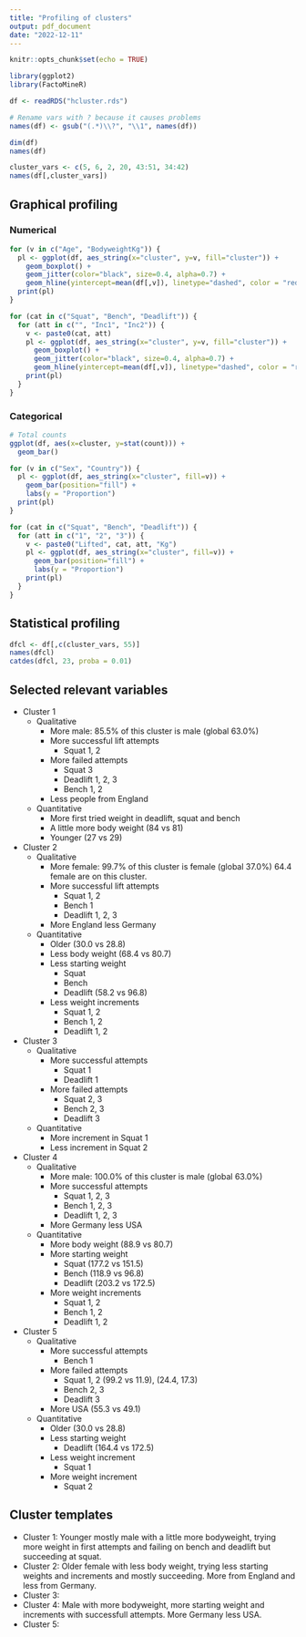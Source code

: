 ```yaml
---
title: "Profiling of clusters"
output: pdf_document
date: "2022-12-11"
---
```


```r
knitr::opts_chunk$set(echo = TRUE)
```


```r
library(ggplot2)
library(FactoMineR)
```


```r
df <- readRDS("hcluster.rds")

# Rename vars with ? because it causes problems
names(df) <- gsub("(.*)\\?", "\\1", names(df))

dim(df)
names(df)

cluster_vars <- c(5, 6, 2, 20, 43:51, 34:42)
names(df[,cluster_vars])
```


## Graphical profiling

### Numerical

```r
for (v in c("Age", "BodyweightKg")) {
  pl <- ggplot(df, aes_string(x="cluster", y=v, fill="cluster")) +
    geom_boxplot() +
    geom_jitter(color="black", size=0.4, alpha=0.7) +
    geom_hline(yintercept=mean(df[,v]), linetype="dashed", color = "red", size=1)
  print(pl)
}
```



```r
for (cat in c("Squat", "Bench", "Deadlift")) {
  for (att in c("", "Inc1", "Inc2")) {
    v <- paste0(cat, att)
    pl <- ggplot(df, aes_string(x="cluster", y=v, fill="cluster")) +
      geom_boxplot() +
      geom_jitter(color="black", size=0.4, alpha=0.7) +
      geom_hline(yintercept=mean(df[,v]), linetype="dashed", color = "red", size=1)
    print(pl)
  }
}
```


### Categorical

```r
# Total counts
ggplot(df, aes(x=cluster, y=stat(count))) +
  geom_bar()
```


```r
for (v in c("Sex", "Country")) {
  pl <- ggplot(df, aes_string(x="cluster", fill=v)) +
    geom_bar(position="fill") +
    labs(y = "Proportion")
  print(pl)
}
```

```r
for (cat in c("Squat", "Bench", "Deadlift")) {
  for (att in c("1", "2", "3")) {
    v <- paste0("Lifted", cat, att, "Kg")
    pl <- ggplot(df, aes_string(x="cluster", fill=v)) +
      geom_bar(position="fill") +
      labs(y = "Proportion")
    print(pl)
  }
}
```

## Statistical profiling

```r
dfcl <- df[,c(cluster_vars, 55)]
names(dfcl)
catdes(dfcl, 23, proba = 0.01)
```

## Selected relevant variables

* Cluster 1
	* Qualitative
		* More male: 85.5% of this cluster is male (global 63.0%)
        * More successful lift attempts
            * Squat 1, 2
        * More failed attempts
            * Squat 3
            * Deadlift 1, 2, 3 
            * Bench 1, 2
		* Less people from England
	* Quantitative
		* More first tried weight in deadlift, squat and bench
		* A little more body weight (84 vs 81)
		* Younger (27 vs 29)
* Cluster 2
	* Qualitative
		* More female: 99.7% of this cluster is female (global 37.0%) 64.4 female are on this cluster.
		* More successful lift attempts
			* Squat 1, 2
			* Bench 1
			* Deadlift 1, 2, 3
        * More England less Germany
	* Quantitative
		* Older (30.0 vs 28.8)
        * Less body weight (68.4 vs 80.7)
        * Less starting weight
            * Squat
            * Bench
            * Deadlift (58.2 vs 96.8)
        * Less weight increments
            * Squat 1, 2
            * Bench 1, 2
            * Deadlift 1, 2
* Cluster 3
	* Qualitative
        * More successful attempts
            * Squat 1
            * Deadlift 1
        * More failed attempts
            * Squat 2, 3
            * Bench 2, 3
            * Deadlift 3
	* Quantitative
        * More increment in Squat 1
        * Less increment in Squat 2
* Cluster 4
	* Qualitative
        * More male: 100.0% of this cluster is male (global 63.0%)
        * More successful attempts
            * Squat 1, 2, 3
            * Bench 1, 2, 3
            * Deadlift 1, 2, 3
        * More Germany less USA
	* Quantitative
        * More body weight (88.9 vs 80.7)
        * More starting weight
            * Squat (177.2 vs 151.5)
            * Bench (118.9 vs 96.8)
            * Deadlift (203.2 vs 172.5)
        * More weight increments
            * Squat 1, 2
            * Bench 1, 2
            * Deadlift 1, 2
* Cluster 5
	* Qualitative
        * More successful attempts
            * Bench 1
        * More failed attempts
            * Squat 1, 2 (99.2 vs 11.9), (24.4, 17.3)
            * Bench 2, 3
            * Deadlift 3
        * More USA (55.3 vs 49.1)
	* Quantitative
        * Older (30.0 vs 28.8)
        * Less starting weight
            * Deadlift (164.4 vs 172.5)
        * Less weight increment
            * Squat 1
        * More weight increment
            * Squat 2


## Cluster templates

* Cluster 1: Younger mostly male with a little more bodyweight, trying more weight in first attempts and failing on bench and deadlift but succeeding at squat.
* Cluster 2: Older female with less body weight, trying less starting weights and increments and mostly succeeding. More from England and less from Germany.
* Cluster 3: 
* Cluster 4: Male with more bodyweight, more starting weight and increments with successfull attempts. More Germany less USA.
* Cluster 5:
